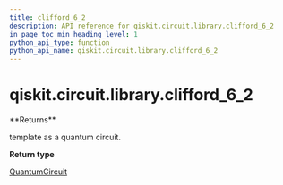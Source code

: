 ```yaml
---
title: clifford_6_2
description: API reference for qiskit.circuit.library.clifford_6_2
in_page_toc_min_heading_level: 1
python_api_type: function
python_api_name: qiskit.circuit.library.clifford_6_2
---
```


# qiskit.circuit.library.clifford\_6\_2

<Function id="qiskit.circuit.library.clifford_6_2" name="clifford_6_2" isDedicatedPage={true} github="https://github.com/qiskit/qiskit/tree/stable/0.17/qiskit/circuit/library/templates/clifford/clifford_6_2.py" signature="clifford_6_2()">
  **Returns**

  template as a quantum circuit.

  **Return type**

  [QuantumCircuit](qiskit.circuit.QuantumCircuit "qiskit.circuit.QuantumCircuit")
</Function>

